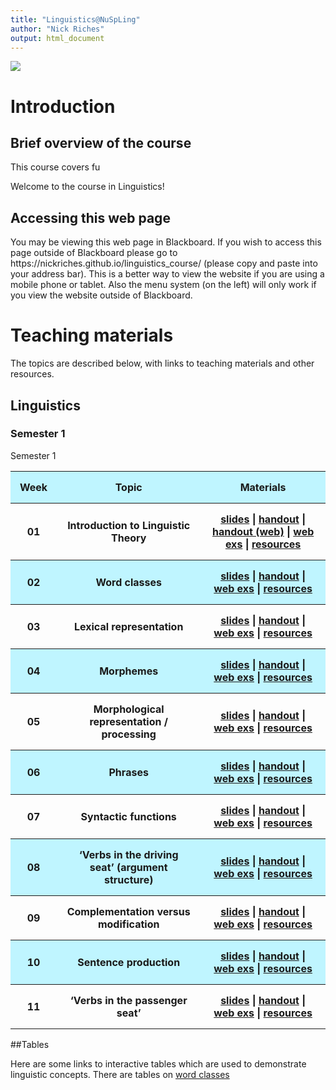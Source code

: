 ```yaml
---
title: "Linguistics@NuSpLing"
author: "Nick Riches"
output: html_document
---
```


![](images/two_heads.jpg)

# Introduction

## Brief overview of the course

This course covers fu

Welcome to the course in Linguistics!


## Accessing this web page

You may be viewing this web page in Blackboard. If you wish to access this page outside of Blackboard please go to https://nickriches.github.io/linguistics_course/ (please copy and paste into your address bar). This is a better way to view the website if you are using a mobile phone or tablet. Also the menu system (on the left) will only work if you view the website outside of Blackboard.

# Teaching materials

The topics are described below, with links to teaching materials and other resources.

## Linguistics

### Semester 1

<style>

tr:nth-of-type(odd) {
      background-color:#bff5ff;
}

<!-- table, th, td { -->
<!--     border: 1px solid black; -->
<!--     border-collapse: collapse; -->
<!-- } -->
th, td {
    padding: 15px;
}
</style>

Semester 1

 <table style="width:100%">
  <tr><th>Week</th><th>Topic</th><th>Materials</th>
  <tr><th>01</th><th>Introduction to Linguistic Theory</th><th>[slides](slides/01 - Introduction.pdf) | [handout](handouts_word/01_-_Introduction.docx) | [handout (web)]( handouts_html/01_-_Introduction.html) | [web exs](webex/01/01.html) | [resources]()</th>
  <tr><th>02</th><th>Word classes</th><th>[slides]() | [handout]() | [web exs]() | [resources]()</th>
  <tr><th>03</th><th>Lexical representation</th><th>[slides]() | [handout]() | [web exs]() | [resources]()</th>
  <tr><th>04</th><th>Morphemes</th><th>[slides]() | [handout]() | [web exs]() | [resources]()</th>
  <tr><th>05</th><th>Morphological representation / processing</th><th>[slides]() | [handout]() | [web exs]() | [resources]()</th>
  <tr><th>06</th><th>Phrases</th><th>[slides]() | [handout]() | [web exs]() | [resources]()</th>
  <tr><th>07</th><th>Syntactic functions</th><th>[slides]() | [handout]() | [web exs]() | [resources]()</th>
  <tr><th>08</th><th>'Verbs in the driving seat' (argument structure)</th><th>[slides]() | [handout]() | [web exs]() | [resources]()</th>
  <tr><th>09</th><th>Complementation versus modification</th><th>[slides]() | [handout]() | [web exs]() | [resources]()</th>
  <tr><th>10</th><th>Sentence production</th><th>[slides]() | [handout]() | [web exs]() | [resources]()</th>
  <tr><th>11</th><th>'Verbs in the passenger seat'</th><th>[slides]() | [handout]() | [web exs]() | [resources]()</th>
</table> 



##Tables

Here are some links to interactive tables which are used to demonstrate linguistic concepts. There are tables on [word classes](html/word_classes.html)


